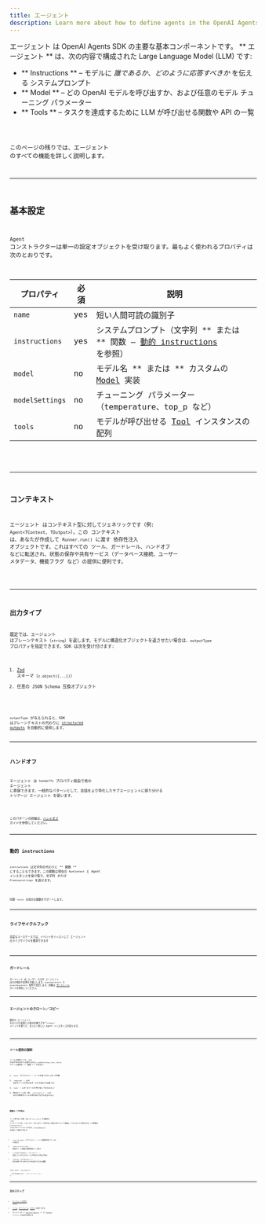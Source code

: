 ```yaml
---
title: エージェント
description: Learn more about how to define agents in the OpenAI Agents SDK for JavaScript / TypeScript
---
```



エージェント は OpenAI Agents SDK の主要な基本コンポーネントです。 ** エージェント ** は、次の内容で構成された Large Language Model (LLM) です:

- ** Instructions ** – モデルに _誰であるか_、_どのように応答すべきか_ を伝える システムプロンプト
- ** Model ** – どの OpenAI モデルを呼び出すか、および任意のモデル チューニング パラメーター
- ** Tools ** – タスクを達成するために LLM が呼び出せる関数や API の一覧

<Code lang="typescript" code={simpleAgent} title="基本のエージェント定義" />

このページの残りでは、エージェント のすべての機能を詳しく説明します。

---

## 基本設定

`Agent` コンストラクターは単一の設定オブジェクトを受け取ります。最もよく使われるプロパティは次のとおりです。

| プロパティ      | 必須 | 説明                                                                                               |
| --------------- | ---- | -------------------------------------------------------------------------------------------------- |
| `name`          | yes  | 短い人間可読の識別子                                                                               |
| `instructions`  | yes  | システムプロンプト（文字列 ** または ** 関数 – [動的 instructions](#dynamic-instructions) を参照） |
| `model`         | no   | モデル名 ** または ** カスタムの [Model](/openai-agents-js/openai/agents/interfaces/model/) 実装   |
| `modelSettings` | no   | チューニング パラメーター（temperature、top_p など）                                               |
| `tools`         | no   | モデルが呼び出せる [Tool](/openai-agents-js/openai/agents/type-aliases/tool/) インスタンスの配列   |

<Code
  lang="typescript"
  code={agentWithTools}
  title="ツール付きのエージェント"
/>

---

## コンテキスト

エージェント はコンテキスト型に対してジェネリックです（例: `Agent<TContext, TOutput>`）。この コンテキスト は、あなたが作成して `Runner.run()` に渡す 依存性注入 オブジェクトです。これはすべての ツール、ガードレール、ハンドオフ などに転送され、状態の保存や共有サービス（データベース接続、ユーザー メタデータ、機能フラグ など）の提供に便利です。

<Code
  lang="typescript"
  code={agentWithContext}
  title="コンテキスト付きのエージェント"
/>

---

## 出力タイプ

既定では、エージェント はプレーンテキスト（`string`）を返します。モデルに構造化オブジェクトを返させたい場合は、`outputType` プロパティを指定できます。SDK は次を受け付けます:

1. [Zod](https://github.com/colinhacks/zod) スキーマ（`z.object({...})`）
2. 任意の JSON Schema 互換オブジェクト

<Code
  lang="typescript"
  code={agentWithAodOutputType}
  title="Zod を使った構造化出力"
/>

`outputType` が与えられると、SDK はプレーンテキストの代わりに
[structured outputs](https://platform.openai.com/docs/guides/structured-outputs) を自動的に使用します。

---

## ハンドオフ

エージェント は `handoffs` プロパティ経由で他の エージェント に委譲できます。一般的なパターンとして、会話をより特化したサブエージェントに振り分ける トリアージ エージェント を使います。

<Code
  lang="typescript"
  code={agentWithHandoffs}
  title="ハンドオフ付きのエージェント"
/>

このパターンの詳細は、[ハンドオフ](/openai-agents-js/ja/guides/handoffs) ガイドを参照してください。

---

## 動的 instructions

`instructions` は文字列の代わりに ** 関数 ** にすることもできます。この関数は現在の `RunContext` と Agent インスタンスを受け取り、文字列 _または_ `Promise<string>` を返せます。

<Code
  lang="typescript"
  code={agentWithDynamicInstructions}
  title="動的 instructions を使うエージェント"
/>

同期・`async` の両方の関数をサポートします。

---

## ライフサイクルフック

高度なユースケースでは、イベントをリッスンして エージェント のライフサイクルを観測できます

<Code
  lang="typescript"
  code={agentWithLifecycleHooks}
  title="ライフサイクルフックを持つエージェント"
/>

---

## ガードレール

ガードレール は ユーザー 入力や エージェント 出力の検証や変換を可能にします。`inputGuardrails` と `outputGuardrails` 配列で設定します。詳細は [ガードレール](/openai-agents-js/ja/guides/guardrails) ガイドを参照してください。

---

## エージェントのクローン／コピー

既存の エージェント を少しだけ変更した版が必要ですか？`clone()` メソッドを使うと、まったく新しい Agent インスタンスが返ります。

<Code
  lang="typescript"
  code={agentCloning}
  title="エージェントのクローン作成"
/>

---

## ツール使用の強制

ツールを提供しても、LLM が必ず呼び出すとは限りません。`modelSettings.tool_choice` でツール使用を ** 強制 ** できます:

1. `'auto'`（デフォルト）– ツールを使うかは LLM が判断
2. `'required'` – LLM は必ずツールを呼び出す（どれを使うかは選べる）
3. `'none'` – LLM はツールを呼び出してはならない
4. 特定のツール名（例: `'calculator'`）– LLM はその特定のツールを呼び出さなければならない

<Code lang="typescript" code={agentForcingToolUse} title="ツール使用の強制" />

### 無限ループの防止

ツール呼び出しの後、SDK は `tool_choice` を自動的に `'auto'` にリセットします。これにより、モデルがツール呼び出しを繰り返そうとして無限ループに入ることを防ぎます。この挙動は `resetToolChoice` フラグでオーバーライドするか、`toolUseBehavior` を設定して変更できます:

- `'run_llm_again'`（デフォルト）– ツール結果を使って LLM を再実行
- `'stop_on_first_tool'` – 最初のツール結果を最終回答として扱う
- `{ stopAtToolNames: ['my_tool'] }` – 指定したいずれかのツールが呼ばれた時点で停止
- `(context, toolResults) => ...` – 実行を終了すべきかどうかを返すカスタム関数

```typescript
const agent = new Agent({
  ...,
  toolUseBehavior: 'stop_on_first_tool',
});
```

---

## 次のステップ

- [エージェントの実行](/openai-agents-js/ja/guides/running-agents) を学ぶ
- [ツール](/openai-agents-js/ja/guides/tools)、[ガードレール](/openai-agents-js/ja/guides/guardrails)、[モデル](/openai-agents-js/ja/guides/models) を掘り下げる
- サイドバーの ** @openai/agents ** で TypeDoc リファレンス全体を参照する
